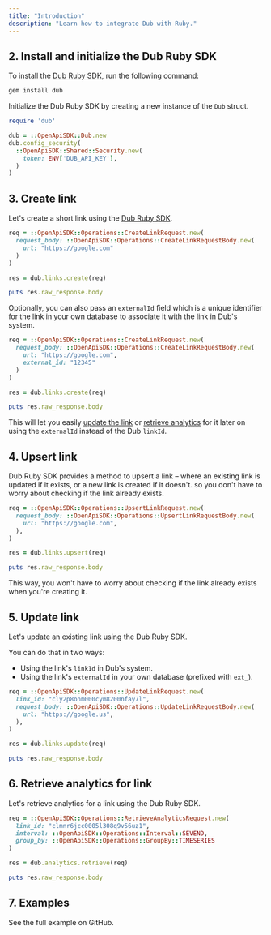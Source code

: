 ```yaml
---
title: "Introduction"
description: "Learn how to integrate Dub with Ruby."
---
```



<Prerequisites />

## 2. Install and initialize the Dub Ruby SDK

<Steps titleSize="h3">

<Step title="Install">

To install the [Dub Ruby SDK](https://dub.co/solutions/ruby), run the following command:

```bash bash
gem install dub
```

</Step>

<Step title="Initialize">

Initialize the Dub Ruby SDK by creating a new instance of the `Dub` struct.

```ruby
require 'dub'

dub = ::OpenApiSDK::Dub.new
dub.config_security(
  ::OpenApiSDK::Shared::Security.new(
    token: ENV['DUB_API_KEY'],
  )
)
```

</Step>

</Steps>

## 3. Create link

Let's create a short link using the [Dub Ruby SDK](https://dub.co/solutions/ruby).

```ruby index.rb
req = ::OpenApiSDK::Operations::CreateLinkRequest.new(
  request_body: ::OpenApiSDK::Operations::CreateLinkRequestBody.new(
    url: "https://google.com"
  )
)

res = dub.links.create(req)

puts res.raw_response.body
```

<Accordion title="Full list of available attributes for the Link model">
  <LinkArguments />
</Accordion>

Optionally, you can also pass an `externalId` field which is a unique identifier for the link in your own database to associate it with the link in Dub's system.

```ruby index.rb
req = ::OpenApiSDK::Operations::CreateLinkRequest.new(
  request_body: ::OpenApiSDK::Operations::CreateLinkRequestBody.new(
    url: "https://google.com",
    external_id: "12345"
  )
)

res = dub.links.create(req)

puts res.raw_response.body
```

This will let you easily [update the link](#5-update-link) or [retrieve analytics](#6-retrieve-analytics-for-link) for it later on using the `externalId` instead of the Dub `linkId`.

## 4. Upsert link

Dub Ruby SDK provides a method to upsert a link – where an existing link is updated if it exists, or a new link is created if it doesn't. so you don't have to worry about checking if the link already exists.

```ruby index.rb
req = ::OpenApiSDK::Operations::UpsertLinkRequest.new(
  request_body: ::OpenApiSDK::Operations::UpsertLinkRequestBody.new(
    url: "https://google.com",
  ),
)

res = dub.links.upsert(req)

puts res.raw_response.body
```

This way, you won't have to worry about checking if the link already exists when you're creating it.

## 5. Update link

Let's update an existing link using the Dub Ruby SDK.

You can do that in two ways:

- Using the link's `linkId` in Dub's system.
- Using the link's `externalId` in your own database (prefixed with `ext_`).

```ruby index.rb
req = ::OpenApiSDK::Operations::UpdateLinkRequest.new(
  link_id: "cly2p8onm000cym8200nfay7l",
  request_body: ::OpenApiSDK::Operations::UpdateLinkRequestBody.new(
    url: "https://google.us",
  ),
)

res = dub.links.update(req)

puts res.raw_response.body
```

## 6. Retrieve analytics for link

Let's retrieve analytics for a link using the Dub Ruby SDK.

```ruby index.rb
req = ::OpenApiSDK::Operations::RetrieveAnalyticsRequest.new(
  link_id: "clmnr6jcc0005l308q9v56uz1",
  interval: ::OpenApiSDK::Operations::Interval::SEVEND,
  group_by: ::OpenApiSDK::Operations::GroupBy::TIMESERIES
)

res = dub.analytics.retrieve(req)

puts res.raw_response.body
```

## 7. Examples

<CardGroup cols={2}>
  <Card
    title="Ruby Example"
    icon="github"
    href="https://github.com/dubinc/examples/tree/main/ruby"
    color="#333333"
  >
    See the full example on GitHub.
  </Card>
</CardGroup>
